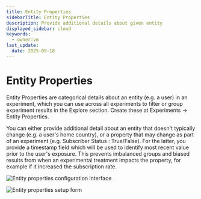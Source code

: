 ```yaml
---
title: Entity Properties
sidebarTitle: Entity Properties
description: Provide additional details about given entity
displayed_sidebar: cloud
keywords:
  - owner:vm
last_update:
  date: 2025-09-18
---
```


# Entity Properties

Entity Properties are categorical details about an entity (e.g. a user) in an experiment, which you can use across all experiments to filter or group experiment results in the Explore section. Create these at Experiments -> Entity Properties.

You can either provide additional detail about an entity that doesn't typically change (e.g. a user's home country), or a property that may change as part of an experiment (e.g. Subscriber Status : True/False). For the latter, you provide a timestamp field which will be used to identify most recent value prior to the user's exposure. This prevents imbalanced groups and biased results from when an experimental treatment impacts the property, for example if it increased the subscription rate.

![Entity properties configuration interface](https://github.com/statsig-io/docs/assets/31516123/7fcac725-54b4-46be-bb68-52fcc308fe5f)


![Entity properties setup form](https://github.com/statsig-io/docs/assets/31516123/6c151cf4-d343-4750-8bfd-a6d48afd6e10)

